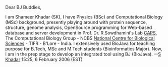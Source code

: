 Dear BJ Buddies, 

I am Shameer Khadar (SK), I have Physics (BSc) and Computational Biology (MSc) background, presently playing around with protein sequence, structure, genome analysis, OpenSource programming for Web-based database and server development in Prof. Dr. R.Sowdhamini's Lab [http://caps.ncbs.res.in CAPS], The Computational Biology Group - NCBS [http://www.ncbs.res.in National Centre for Biological Sciences] - TIFR - B'Lore - India. I extensively used BioJava for teaching purpose for B.Tech, MSc and M.Tech students (Bioinformatics Major). Now, I am in the prep stage to develop an integrated tool using BJ (BioJava). --[[User:S Khadar|S Khadar]] 15:25, 6 February 2006 (EST)